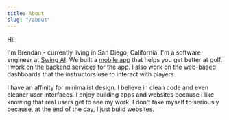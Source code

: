 ```yaml
---
title: About
slug: "/about"
---
```


Hi!

I'm Brendan - currently living in San Diego, California.  I'm a software engineer at [Swing AI](https://swingai.golf/).
We built a [mobile app](https://apps.apple.com/us/app/swing-index/id1364108595) that helps you get better at golf.
I work on the backend services for the app.
I also work on the web-based dashboards that the instructors use to interact with players.

I have an affinity for minimalist design.  I believe in clean code and even cleaner user interfaces.
I enjoy building apps and websites because I like knowing that real users get to see my work.
I don't take myself to seriously because, at the end of the day, I just build websites.